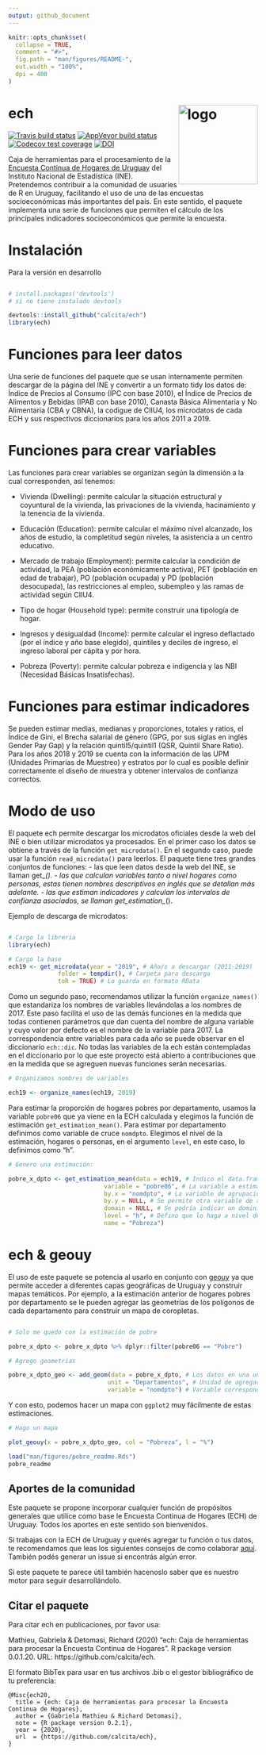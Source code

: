 ```yaml
---
output: github_document
---
```


<!-- README.md is generated from README.Rmd. Please edit that file -->

```r
knitr::opts_chunk$set(
  collapse = TRUE,
  comment = "#>",
  fig.path = "man/figures/README-",
  out.width = "100%",
  dpi = 400
)
```


# ech <img align="right" src="man/figures/ech_logo.png" alt="logo" width="160"> 

<!-- badges: start -->
<!-- [![CRAN/METACRAN Version](https://www.r-pkg.org/badges/version/ech)](https://CRAN.R-project.org/package=ech) -->
<!-- [![CRAN/METACRAN Total downloads](http://cranlogs.r-pkg.org/badges/grand-total/ech?color=blue)](https://CRAN.R-project.org/package=ech)  -->
<!-- [![CRAN/METACRAN downloads per month](http://cranlogs.r-pkg.org/badges/ech?color=orange)](https://CRAN.R-project.org/package=ech) -->
[![Travis build status](https://travis-ci.org/calcita/ech.svg?branch=master)](https://travis-ci.org/calcita/ech)
[![AppVeyor build status](https://ci.appveyor.com/api/projects/status/github/calcita/ech?branch=master&svg=true)](https://ci.appveyor.com/project/calcita/ech)
[![Codecov test coverage](https://codecov.io/gh/calcita/ech/branch/master/graph/badge.svg)](https://codecov.io/gh/calcita/ech?branch=master)
[![DOI](https://zenodo.org/badge/224897952.svg)](https://zenodo.org/badge/latestdoi/224897952)
<!-- badges: end -->

Caja de herramientas para el procesamiento de la [Encuesta Continua de Hogares de Uruguay](http://www.ine.gub.uy/encuesta-continua-de-hogares1) del Instituto Nacional de Estadística (INE). Pretendemos contribuir a la comunidad de usuaries de R en Uruguay, facilitando el uso de una de las encuestas socioeconómicas más importantes del país. En este sentido, el paquete implementa una serie de funciones que permiten el cálculo de los principales indicadores socioeconómicos que permite la encuesta.


Instalación
===========

<!-- Para la versión estable -->
Para la versión en desarrollo

``` r

# install.packages('devtools') 
# si no tiene instalado devtools

devtools::install_github("calcita/ech")
library(ech)
```

Funciones para leer datos
===========

Una serie de funciones del paquete que se usan internamente permiten descargar de la página del INE y convertir a un formato tidy los datos de: Índice de Precios al Consumo (IPC con base 2010), el Índice de Precios de Alimentos y Bebidas (IPAB con base 2010), Canasta Básica Alimentaria y No Alimentaria (CBA y CBNA), la codigue de CIIU4, los microdatos de cada ECH y sus respectivos diccionarios para los años 2011 a 2019.


Funciones para crear variables
===========

Las funciones para crear variables se organizan según la dimensión a la cual corresponden, así tenemos:

- Vivienda (Dwelling): permite calcular la situación estructural y coyuntural de la vivienda, las privaciones de la vivienda, hacinamiento y la tenencia de la vivienda.

- Educación (Education): permite calcular el máximo nivel alcanzado, los años de estudio, la completitud según niveles, la asistencia a un centro educativo.

- Mercado de trabajo (Employment): permite calcular la condición de actividad, la PEA (población económicamente activa), PET (población en edad de trabajar), PO (población ocupada) y PD (población desocupada), las restricciones al empleo, subempleo y las ramas de actividad según CIIU4.

- Tipo de hogar (Household type): permite construir una tipología de hogar.

- Ingresos y desigualdad (Income): permite calcular el ingreso deflactado (por el índice y año base elegido), quintiles y deciles de ingreso, el ingreso laboral per cápita y por hora.  

- Pobreza (Poverty): permite calcular pobreza e indigencia y las NBI (Necesidad Básicas Insatisfechas).

Funciones para estimar indicadores
===========

Se pueden estimar medias, medianas y proporciones, totales y ratios, el Índice de Gini, el Brecha salarial de género (GPG, por sus siglas en inglés Gender Pay Gap) y la relación quintil5/quintil1 (QSR, Quintil Share Ratio). Para los años 2018 y 2019 se cuenta con la información de las UPM (Unidades Primarias de Muestreo) y estratos por lo cual es posible definir correctamente el diseño de muestra y obtener intervalos de confianza correctos. 

Modo de uso
===========

El paquete ech permite descargar los microdatos oficiales desde la web del INE o bien utilizar microdatos ya procesados. En el primer caso los datos se obtiene a través de la función `get_microdata()`. En el segundo caso, puede usar la función `read_microdata()` para leerlos. El paquete tiene tres grandes conjuntos de funciones:
- las que leen datos desde la web del INE, se llaman get_*().
- las que calculan variables tanto a nivel hogares como personas, estas tienen nombres descriptivos en inglés que se detallan más adelante.
- las que estiman indicadores y calculan los intervalos de confianza asociados, se llaman get_estimation_*(). 


Ejemplo de descarga de microdatos:

``` r

# Cargo la libreria
library(ech)

# Cargo la base
ech19 <- get_microdata(year = "2019", # Año/s a descargar (2011-2019)
              folder = tempdir(), # Carpeta para descarga   
              toR = TRUE) # Lo guarda en formato RData 
```

Como un segundo paso, recomendamos utilizar la función `organize_names()` que estandariza los nombres de variables llevándolas a los nombres de 2017. Este paso facilita el uso de las demás funciones en la medida que todas contienen parámetros que dan cuenta del nombre de alguna variable y cuyo valor por defecto es el nombre de la variable para 2017. La correspondencia entre variables para cada año se puede observar en el diccionario `ech::dic`. No todas las variables de la ech están contempladas en el diccionario por lo que este proyecto está abierto a contribuciones que en la medida que se agreguen nuevas funciones serán necesarias.


``` r
# Organizamos nombres de variables

ech19 <- organize_names(ech19, 2019)

```

Para estimar la proporción de hogares pobres por departamento, usamos la variable `pobre06` que ya viene en la ECH calculada y elegimos la función de estimación `get_estimation_mean()`. Para estimar por departamento definimos como variable de cruce `nomdpto`. Elegimos el nivel de la estimación, hogares o personas, en el argumento `level`, en este caso, lo definimos como "h".

``` r
# Genero una estimación:

pobre_x_dpto <- get_estimation_mean(data = ech19, # Indico el data.frame
                           variable = "pobre06", # La variable a estimar
                           by.x = "nomdpto", # La variable de agrupación
                           by.y = NULL, # Se permite otra variable de agrupación
                           domain = NULL, # Se podría indicar un dominio
                           level = "h", # Defino que lo haga a nivel de hogar
                           name = "Pobreza") 
```

ech & geouy
===========

El uso de este paquete se potencia al usarlo en conjunto con [geouy](https://github.com/RichDeto/geouy) ya que permite acceder a diferentes capas geográficas de Uruguay y construir mapas temáticos. Por ejemplo, a la estimación anterior de hogares pobres por departamento se le pueden agregar las geometrías de los polígonos de cada departamento para construir un mapa de coropletas.

``` r

# Solo me quedo con la estimación de pobre 

pobre_x_dpto <- pobre_x_dpto %>% dplyr::filter(pobre06 == "Pobre")

# Agrego geometrías

pobre_x_dpto_geo <- add_geom(data = pobre_x_dpto, # Los datos en una unidad geográfica
                            unit = "Departamentos", # Unidad de agregación de los datos
                            variable = "nomdpto") # Variable correspondiente a los códigos a la unidad

```

Y con esto, podemos hacer un mapa con `ggplot2` muy fácilmente de estas estimaciones.

``` r 
# Hago un mapa

plot_geouy(x = pobre_x_dpto_geo, col = "Pobreza", l = "%")
```

```r
load("man/figures/pobre_readme.Rds")
pobre_readme
```


Aportes de la comunidad
-----------------------

Este paquete se propone incorporar cualquier función de propósitos generales que utilice como base le Encuesta Continua de Hogares (ECH) de Uruguay. Todos los aportes en este sentido son bienvenidos.

Si trabajas con la ECH de Uruguay y querés agregar tu función o tus datos, te recomendamos que leas los siguientes consejos de como colaborar [aquí](https://github.com/calcita/ech/issues/2). También podés generar un issue si encontrás algún error. 

Si este paquete te parece útil también hacenoslo saber que es nuestro motor para seguir desarrollándolo. 

Citar el paquete
-----------------------

Para citar ech en publicaciones, por favor usa:

Mathieu, Gabriela & Detomasi, Richard (2020) "ech: Caja de herramientas para procesar la Encuesta Continua de Hogares". R package version 0.0.1.20. URL: https://github.com/calcita/ech. 
  
El formato BibTex para usar en tus archivos .bib o el gestor bibliográfico de tu preferencia:

    @Misc{ech20,
      title = {ech: Caja de herramientas para procesar la Encuesta Continua de Hogares},
      author = {Gabriela Mathieu & Richard Detomasi},
      note = {R package version 0.2.1},
      year = {2020},
      url  = {https://github.com/calcita/ech},
    }
